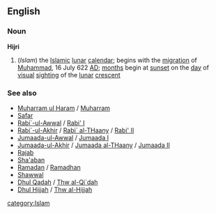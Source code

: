 ==English==
===Noun===
{{wikipediapar|Islamic calendar}}
'''Hijri'''
#(''Islam'') the [[Islamic]] [[lunar]] [[calendar]]; begins with the [[migration]] of [[Muhammad]], 16 July 622 [[AD]]; [[month]]s begin at [[sunset]] on the [[day]] of [[visual]] [[sighting]] of the [[lunar]] [[crescent]]
===See also===
*[[Muharram ul Haram]] / [[Muharram]]
*[[Safar]]
*[[Rabi`-ul-Awwal]] / [[Rabi' I]]
*[[Rabi`-ul-Akhir]] / [[Rabi` al-THaany]] / [[Rabi' II]]
*[[Jumaada-ul-Awwal]] / [[Jumaada I]]
*[[Jumaada-ul-Akhir]] / [[Jumaada al-THaany]] / [[Jumaada II]]
*[[Rajab]]
*[[Sha'aban]]
*[[Ramadan]] / [[Ramadhan]]
*[[Shawwal]]
*[[Dhul Qadah]] / [[Thw al-Qi`dah]]
*[[Dhul Hijjah]] / [[Thw al-Hijjah]] 

[[category:Islam]]